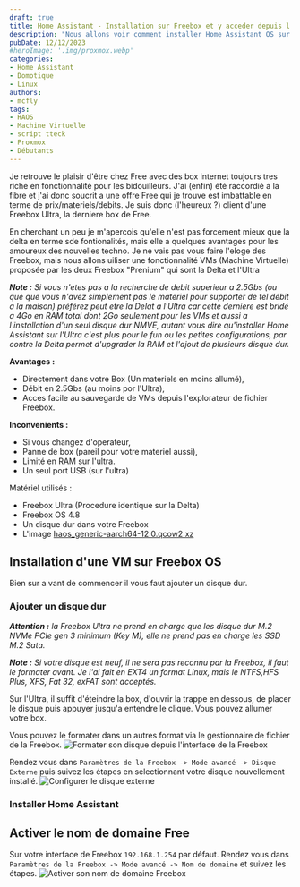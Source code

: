 ```yaml
---
draft: true
title: Home Assistant - Installation sur Freebox et y acceder depuis l'exterieur.
description: "Nous allons voir comment installer Home Assistant OS sur Freebox Delta dans une machine virtuelle (VM)"
pubDate: 12/12/2023
#heroImage: '.img/proxmox.webp'
categories: 
- Home Assistant
- Domotique
- Linux
authors: 
- mcfly
tags:
- HAOS
- Machine Virtuelle
- script tteck
- Proxmox
- Débutants
---
```



Je retrouve le plaisir d'être chez Free avec des box internet toujours tres riche en fonctionnalité pour les bidouilleurs.
J'ai (enfin) été raccordié a la fibre et j'ai donc soucrit a une offre Free qui je trouve est imbattable en terme de prix/materiels/debits. Je suis donc (l'heureux ?) client d'une Freebox Ultra, la derniere box de Free.

En cherchant un peu je m'apercois qu'elle n'est pas forcement mieux que la delta en terme sde fontionalités, mais elle a quelques avantages pour les amoureux des nouvelles techno.
Je ne vais pas vous faire l'eloge des Freebox, mais nous allons uiliser une fonctionnalité VMs (Machine Virtuelle) proposée par les deux Freebox "Prenium" qui sont la Delta et l'Ultra

***Note :** Si vous n'etes pas a la recherche de debit superieur a 2.5Gbs (ou que que vous n'avez simplement pas le materiel pour supporter de tel débit a la maison) préférez peut etre la Delat a l'Ultra car cette derniere est bridé a 4Go en RAM total dont 2Go seulement pour les VMs et aussi a l'installation d'un seul disque dur NMVE, autant vous dire qu'installer Home Assistant sur l'Ultra c'est plus pour le fun ou les petites configurations, par contre la Delta permet d'upgrader la RAM et l'ajout de plusieurs disque dur.*

**Avantages :**
* Directement dans votre Box (Un materiels en moins allumé),
* Débit en 2.5Gbs (au moins por l'Ultra),
* Acces facile au sauvegarde de VMs depuis l'explorateur de fichier Freebox.

**Inconvenients :**
* Si vous changez d'operateur,
* Panne de box (pareil pour votre materiel aussi),
* Limité en RAM sur l'ultra.
* Un seul port USB (sur l'ultra)

Matériel utilisés :
* Freebox Ultra (Procedure identique sur la Delta)
* Freebox OS 4.8
* Un disque dur dans votre Freebox
* L'image [haos_generic-aarch64-12.0.qcow2.xz](https://github.com/home-assistant/operating-system/releases)

## Installation d'une VM sur Freebox OS
Bien sur a vant de commencer il vous faut ajouter un disque dur.
### Ajouter un disque dur
***Attention :** la Freebox Ultra ne prend en charge que les disque dur M.2 NVMe PCIe gen 3 minimum (Key M), elle ne prend pas en charge les SSD M.2 Sata.*

***Note :** Si votre disque est neuf, il ne sera pas reconnu par la Freebox, il faut le formater avant. Je l'ai fait en EXT4 un format Linux, mais le NTFS,HFS Plus, XFS, Fat 32, exFAT sont acceptés.*

Sur l'Ultra, il suffit d'éteindre la box, d'ouvrir la trappe en dessous, de placer le disque puis appuyer jusqu'a entendre le clique. Vous pouvez allumer votre box.

Vous pouvez le formater dans un autres format via le gestionnaire de fichier de la Freebox.
![Formater son disque depuis l'interface de la Freebox](.img/freebox_formatage_disque.gif)

Rendez vous dans `Paramètres de la Freebox -> Mode avancé -> Disque Externe` puis suivez les étapes en selectionnant votre disque nouvellement installé.
![Configurer le disque externe](.img/freebox_configurer_disque_externe.gif)



### Installer Home Assistant

## Activer le nom de domaine Free

Sur votre interface de Freebox `192.168.1.254` par défaut. Rendez vous dans `Paramètres de la Freebox -> Mode avancé -> Nom de domaine` et suivez les étapes.
![Activer son nom de domaine Freebox](./imgfreebox_nom_de_domaine.gif)
